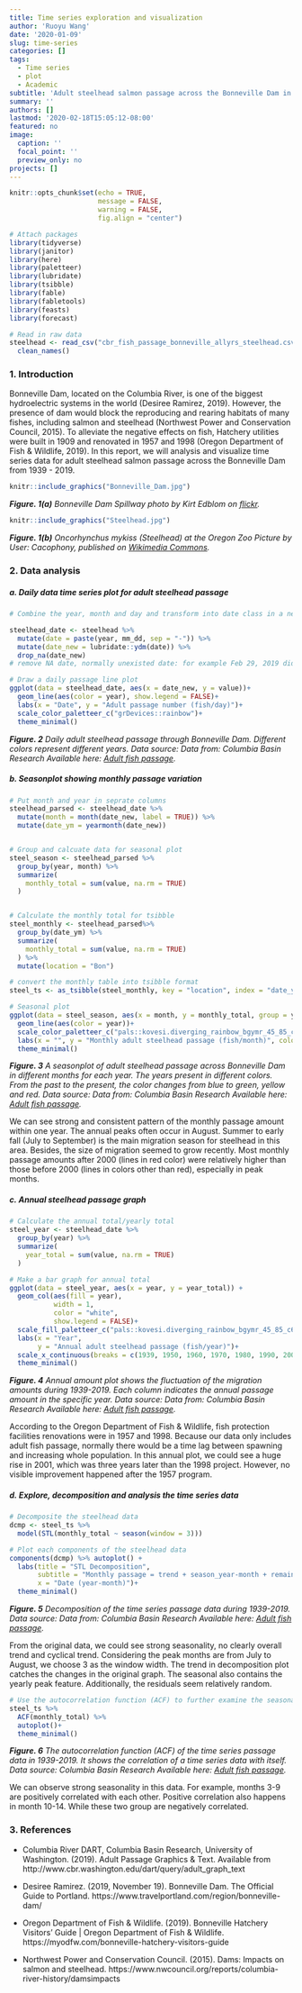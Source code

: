 ```yaml
---
title: Time series exploration and visualization
author: 'Ruoyu Wang'
date: '2020-01-09'
slug: time-series
categories: []
tags:
  - Time series
  - plot
  - Academic
subtitle: 'Adult steelhead salmon passage across the Bonneville Dam in 1939-2019'
summary: ''
authors: []
lastmod: '2020-02-18T15:05:12-08:00'
featured: no
image:
  caption: ''
  focal_point: ''
  preview_only: no
projects: []
---
```




```r
knitr::opts_chunk$set(echo = TRUE,
                      message = FALSE,
                      warning = FALSE,
                      fig.align = "center")

# Attach packages
library(tidyverse)
library(janitor)
library(here)
library(paletteer)
library(lubridate)
library(tsibble)
library(fable)
library(fabletools)
library(feasts)
library(forecast)

# Read in raw data
steelhead <- read_csv("cbr_fish_passage_bonneville_allyrs_steelhead.csv") %>% 
  clean_names()
```

### 1. Introduction

Bonneville Dam, located on the Columbia River, is one of the biggest hydroelectric systems in the world (Desiree Ramirez, 2019). However, the presence of dam would block the reproducing and rearing habitats of many fishes, including salmon and steelhead (Northwest Power and Conservation Council, 2015). To alleviate the negative effects on fish, Hatchery utilities were built in 1909 and renovated in 1957 and 1998 (Oregon Department of Fish & Wildlife, 2019). In this report, we will analysis and visualize time series data for adult steelhead salmon passage across the Bonneville Dam from 1939 - 2019.

```r
knitr::include_graphics("Bonneville_Dam.jpg")

```

***Figure. 1(a)*** *Bonneville Dam Spillway photo by Kirt Edblom on [flickr](https://www.flickr.com/photos/kirt_edblom/14150670993/in/photostream/).*

```r
knitr::include_graphics("Steelhead.jpg")

```

***Figure. 1(b)*** *Oncorhynchus mykiss (Steelhead) at the Oregon Zoo Picture by User: Cacophony, published on [Wikimedia Commons](https://commons.wikimedia.org/wiki/File:Steelhead.jpg).*


### 2. Data analysis

##### a. Daily data time series plot for adult steelhead passage

```r
# Combine the year, month and day and transform into date class in a new column

steelhead_date <- steelhead %>% 
  mutate(date = paste(year, mm_dd, sep = "-")) %>% 
  mutate(date_new = lubridate::ydm(date)) %>%
  drop_na(date_new) 
# remove NA date, normally unexisted date: for example Feb 29, 2019 didn't exist, it was transformed to NA

```


```r
# Draw a daily passage line plot
ggplot(data = steelhead_date, aes(x = date_new, y = value))+
  geom_line(aes(color = year), show.legend = FALSE)+
  labs(x = "Date", y = "Adult passage number (fish/day)")+
  scale_color_paletteer_c("grDevices::rainbow")+
  theme_minimal()
```


***Figure. 2*** *Daily adult steelhead passage through Bonneville Dam. Different colors represent different years. Data source: Data from: Columbia Basin Research Available here: [Adult fish passage](http://www.cbr.washington.edu/dart/query/adult_graph_text).*

##### b. Seasonplot showing monthly passage variation 

```r
# Put month and year in seprate columns
steelhead_parsed <- steelhead_date %>% 
  mutate(month = month(date_new, label = TRUE)) %>% 
  mutate(date_ym = yearmonth(date_new))


# Group and calcuate data for seasonal plot
steel_season <- steelhead_parsed %>% 
  group_by(year, month) %>% 
  summarize(
    monthly_total = sum(value, na.rm = TRUE)
  )


# Calculate the monthly total for tsibble
steel_monthly <- steelhead_parsed%>% 
  group_by(date_ym) %>% 
  summarize(
    monthly_total = sum(value, na.rm = TRUE)
  ) %>% 
  mutate(location = "Bon")

# convert the monthly table into tsibble format
steel_ts <- as_tsibble(steel_monthly, key = "location", index = "date_ym")
```

```r
# Seasonal plot
ggplot(data = steel_season, aes(x = month, y = monthly_total, group = year))+
  geom_line(aes(color = year))+
  scale_color_paletteer_c("pals::kovesi.diverging_rainbow_bgymr_45_85_c67")+
  labs(x = "", y = "Monthly adult steelhead passage (fish/month)", color = "Year")+
  theme_minimal()
```

***Figure. 3*** *A seasonplot of adult steelhead passage across Bonneville Dam in different months for each year. The years present in different colors. From the past to the present, the color changes from blue to green, yellow and red. Data source: Data from: Columbia Basin Research Available here: [Adult fish passage](http://www.cbr.washington.edu/dart/query/adult_graph_text).*

We can see strong and consistent pattern of the monthly passage amount within one year. The annual peaks often occur in August. Summer to early fall (July to September) is the main migration season for steelhead in this area. Besides, the size of migration seemed to grow recently. Most monthly passage amounts after 2000 (lines in red color) were relatively higher than those before 2000 (lines in colors other than red), especially in peak months.

##### c. Annual steelhead passage graph

```r
# Calculate the annual total/yearly total
steel_year <- steelhead_date %>% 
  group_by(year) %>% 
  summarize(
    year_total = sum(value, na.rm = TRUE)
  ) 
```


```r
# Make a bar graph for annual total
ggplot(data = steel_year, aes(x = year, y = year_total)) +
  geom_col(aes(fill = year), 
           width = 1, 
           color = "white",
           show.legend = FALSE)+
  scale_fill_paletteer_c("pals::kovesi.diverging_rainbow_bgymr_45_85_c67")+
  labs(x = "Year", 
       y = "Annual adult steelhead passage (fish/year)")+
  scale_x_continuous(breaks = c(1939, 1950, 1960, 1970, 1980, 1990, 2000, 2010, 2019))+
  theme_minimal()
```

***Figure. 4*** *Annual amount plot shows the fluctuation of the migration amounts during 1939-2019. Each column indicates the annual passage amount in the specific year. Data source: Data from: Columbia Basin Research Available here: [Adult fish passage](http://www.cbr.washington.edu/dart/query/adult_graph_text).*

According to the Oregon Department of Fish & Wildlife, fish protection facilities renovations were in 1957 and 1998. Because our data only includes adult fish passage, normally there would be a time lag between spawning and increasing whole population. In this annual plot, we could see a huge rise in 2001, which was three years later than the 1998 project. However, no visible improvement happened after the 1957 program.

##### d. Explore, decomposition and analysis the time series data

```r
# Decomposite the steelhead data
dcmp <- steel_ts %>% 
  model(STL(monthly_total ~ season(window = 3)))

# Plot each components of the steelhead data
components(dcmp) %>% autoplot() +
  labs(title = "STL Decomposition",
       subtitle = "Monthly passage = trend + season_year-month + remainder",
       x = "Date (year-month)")+
  theme_minimal()
```

***Figure. 5*** *Decomposition of the time series passage data during 1939-2019. Data source: Data from: Columbia Basin Research Available here: [Adult fish passage](http://www.cbr.washington.edu/dart/query/adult_graph_text).*

From the original data, we could see strong seasonality, no clearly overall trend and cyclical trend. Considering the peak months are from July to August, we choose 3 as the window width. The trend in decomposition plot catches the changes in the original graph. The seasonal also contains the yearly peak feature. Additionally, the residuals seem relatively random.

```r
# Use the autocorrelation function (ACF) to further examine the seasonality
steel_ts %>% 
  ACF(monthly_total) %>% 
  autoplot()+
  theme_minimal()
```

***Figure. 6*** *The autocorrelation function (ACF) of the time series passage data in 1939-2019. It shows the correlation of a time series data with itself. Data source: Columbia Basin Research Available here: [Adult fish passage](http://www.cbr.washington.edu/dart/query/adult_graph_text).*

We can observe strong seasonality in this data. For example, months 3-9 are positively correlated with each other. Positive correlation also happens in month 10-14. While these two group are negatively correlated.


### 3. References

- Columbia River DART, Columbia Basin Research, University of Washington. (2019). Adult Passage Graphics & Text. Available from http://www.cbr.washington.edu/dart/query/adult_graph_text

- Desiree Ramirez. (2019, November 19). Bonneville Dam. The Official Guide to Portland. https://www.travelportland.com/region/bonneville-dam/

- Oregon Department of Fish & Wildlife. (2019). Bonneville Hatchery Visitors’ Guide | Oregon Department of Fish & Wildlife. https://myodfw.com/bonneville-hatchery-visitors-guide

- Northwest Power and Conservation Council. (2015). Dams: Impacts on salmon and steelhead. https://www.nwcouncil.org/reports/columbia-river-history/damsimpacts
